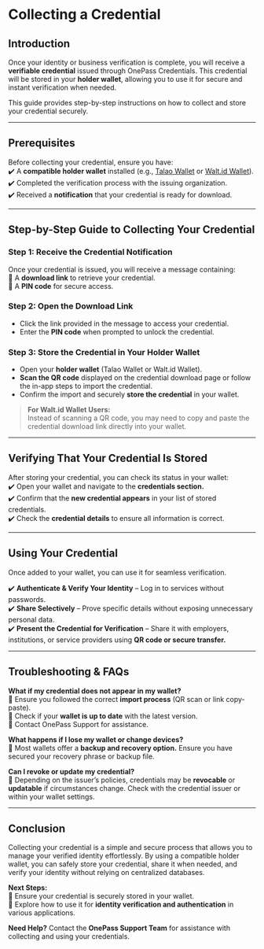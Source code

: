 # Collecting a Credential  

## Introduction  

Once your identity or business verification is complete, you will receive a **verifiable credential** issued through OnePass Credentials. This credential will be stored in your **holder wallet**, allowing you to use it for secure and instant verification when needed.  

This guide provides step-by-step instructions on how to collect and store your credential securely.  

---

## Prerequisites  

Before collecting your credential, ensure you have:  
✔️ A **compatible holder wallet** installed (e.g., [Talao Wallet](https://talao.io/talao-wallet/) or [Walt.id Wallet](https://wallet.walt.id/)).  
✔️ Completed the verification process with the issuing organization.  
✔️ Received a **notification** that your credential is ready for download.  

---

## Step-by-Step Guide to Collecting Your Credential  

### **Step 1: Receive the Credential Notification**  
Once your credential is issued, you will receive a message containing:  
📩 A **download link** to retrieve your credential.  
🔑 A **PIN code** for secure access.  

### **Step 2: Open the Download Link**  
- Click the link provided in the message to access your credential.  
- Enter the **PIN code** when prompted to unlock the credential.  

### **Step 3: Store the Credential in Your Holder Wallet**  
- Open your **holder wallet** (Talao Wallet or Walt.id Wallet).  
- **Scan the QR code** displayed on the credential download page or follow the in-app steps to import the credential.  
- Confirm the import and securely **store the credential** in your wallet.  

> **For Walt.id Wallet Users:**  
> Instead of scanning a QR code, you may need to copy and paste the credential download link directly into your wallet.  

---

## Verifying That Your Credential Is Stored  

After storing your credential, you can check its status in your wallet:  
✔️ Open your wallet and navigate to the **credentials section.**  
✔️ Confirm that the **new credential appears** in your list of stored credentials.  
✔️ Check the **credential details** to ensure all information is correct.  

---

## Using Your Credential  

Once added to your wallet, you can use it for seamless verification.  

✔️ **Authenticate & Verify Your Identity** – Log in to services without passwords.  
✔️ **Share Selectively** – Prove specific details without exposing unnecessary personal data.  
✔️ **Present the Credential for Verification** – Share it with employers, institutions, or service providers using **QR code or secure transfer.**  

---

## Troubleshooting & FAQs  

**What if my credential does not appear in my wallet?**  
🔹 Ensure you followed the correct **import process** (QR scan or link copy-paste).  
🔹 Check if your **wallet is up to date** with the latest version.  
🔹 Contact OnePass Support for assistance.  

**What happens if I lose my wallet or change devices?**  
🔹 Most wallets offer a **backup and recovery option.** Ensure you have secured your recovery phrase or backup file.  

**Can I revoke or update my credential?**  
🔹 Depending on the issuer’s policies, credentials may be **revocable** or **updatable** if circumstances change. Check with the credential issuer or within your wallet settings.  

---

## Conclusion  

Collecting your credential is a simple and secure process that allows you to manage your verified identity effortlessly. By using a compatible holder wallet, you can safely store your credential, share it when needed, and verify your identity without relying on centralized databases.  

**Next Steps:**  
🔹 Ensure your credential is securely stored in your wallet.  
🔹 Explore how to use it for **identity verification and authentication** in various applications.  

**Need Help?** Contact the **OnePass Support Team** for assistance with collecting and using your credentials.  
